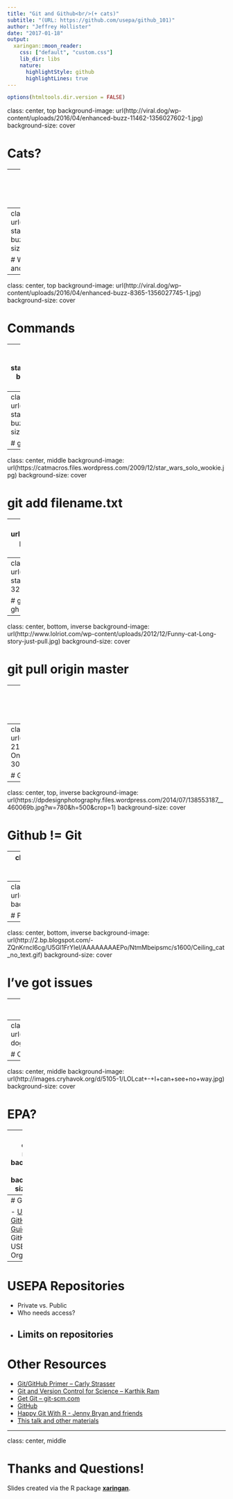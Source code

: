 ```yaml
---
title: "Git and Github<br/>(+ cats)"
subtitle: "(URL: https://github.com/usepa/github_101)"
author: "Jeffrey Hollister"
date: "2017-01-18"
output:
  xaringan::moon_reader:
    css: ["default", "custom.css"]
    lib_dir: libs
    nature:
      highlightStyle: github
      highlightLines: true
---
```

```r
options(htmltools.dir.version = FALSE)
```
class: center, top
background-image: url(http://viral.dog/wp-content/uploads/2016/04/enhanced-buzz-11462-1356027602-1.jpg)
background-size: cover

# Cats?

---
class: center, top
background-image: url(http://viral.dog/wp-content/uploads/2016/04/enhanced-buzz-15967-1356031234-2.jpg)
background-size: cover

# Git?

---
class: center, middle, inverse
background-image: url(https://img.buzzfeed.com/buzzfeed-static/static/enhanced/webdr02/2012/12/20/14/enhanced-buzz-19085-1356032871-1.jpg?no-auto)
background-size: cover

# Who Created it <br/> and Why?

---
class: center, top
background-image: url(http://viral.dog/wp-content/uploads/2016/04/enhanced-buzz-8365-1356027745-1.jpg)
background-size: cover

# Commands

---
class: center, middle, inverse
background-image: url(https://img.buzzfeed.com/buzzfeed-static/static/enhanced/webdr02/2012/12/20/13/enhanced-buzz-12095-1356027791-1.jpg?no-auto)
background-size: cover

# git clone URL

---
class: center, middle, inverse
background-image: url(https://img.buzzfeed.com/buzzfeed-static/static/enhanced/webdr01/2012/12/20/14/enhanced-buzz-32499-1356032591-2.jpg?no-auto)
background-size: cover

# git remote -v

---
class: center, middle
background-image: url(https://catmacros.files.wordpress.com/2009/12/star_wars_solo_wookie.jpg)
background-size: cover

# git add filename.txt

---
class: center, middle, inverse
background-image: url(https://ilovefunnyanimalpics.files.wordpress.com/2010/01/funny-pictures-your-lolcat-is-fresh-and-individually-packaged1.jpg)
background-size: cover

# git commit -m <br/> "because cat"

---
class: center, bottom
background-image: url(https://img.buzzfeed.com/buzzfeed-static/static/enhanced/webdr01/2012/12/20/14/enhanced-buzz-32642-1356032263-3.jpg?no-auto)
background-size: cover

# git push origin <br/> gh-pages

---
class: center, bottom, inverse
background-image: url(http://www.lolriot.com/wp-content/uploads/2012/12/Funny-cat-Long-story-just-pull.jpg)
background-size: cover

# git pull origin master

---
class: center, bottom
background-image: url(http://www.bordobello.com/wp-content/uploads/2013/05/beer-cat-15.jpg)
background-size: cover

# git checkout master

---
class: center, top
background-image: url(https://mlpforums.com/uploads/post_images/img-2119310-1-Twitter-s-Original-Logo-Designer-Only-Made-3-from-It-2.jpg)
background-size: 300px
backgroun-position: 50% 50%

# GitHub?

---
class: center, top, inverse
background-image: url(https://dpdesignphotography.files.wordpress.com/2014/07/138553187__460069b.jpg?w=780&h=500&crop=1)
background-size: cover

# Github != Git

---
class: center, top
background-image: url(https://img.buzzfeed.com/buzzfeed-static/static/enhanced/webdr02/2012/12/20/13/enhanced-buzz-12112-1356027908-2.jpg?no-auto)
background-size: cover

# Fork it

---
class: center, middle
background-image: url(http://i4.photobucket.com/albums/y146/Imagewerx/download_zpsdad2a9fb.jpg)
background-size: cover

# Pull Requests

---
class: center, bottom, inverse
background-image: url(http://2.bp.blogspot.com/-ZQnKrncl6cg/U5Gl1FrYleI/AAAAAAAAEPo/NtmMbeipsmc/s1600/Ceiling_cat_no_text.gif)
background-size: cover

# I've got issues

---
class: center, middle
background-image:
background-size: cover

# Workflow 

---
class: center, middle, inverse
background-image: url(https://iamkio.files.wordpress.com/2011/03/lolcat-dog-war.jpg?w=590)
background-size: cover

# Open Collaboration

---
class: center, middle
background-image: url(http://images.cryhavok.org/d/5105-1/LOLcat+-+I+can+see+no+way.jpg)
background-size: cover

# EPA? 

---
class: center, middle
background-image:
background-size: cover

# Or, If it aint broke, fix it until it is


--- 
# Guidance

- [US EPA GitHub Guidance](https://www.epa.gov/webguide/github-guidance)
- GitHub USEPA Organization
---

# USEPA Repositories

- Private vs. Public
- Who needs access?
- Limits on repositories
---

# Other Resources

- [Git/GitHub Primer – Carly Strasser](http://datapub.cdlib.org/2014/05/05/github-a-primer-for-researchers/)
- [Git and Version Control for Science – Karthik Ram](http://www.scfbm.org/content/8/1/7)
- [Get Git – git-scm.com](http://git-scm.com/)
- [GitHub](https://github.com/)
- [Happy Git With R - Jenny Bryan and friends](http://happygitwithr.com/)
- [This talk and other materials](https://github.com/usepa/github_101)


---
class: center, middle

# Thanks and Questions!

Slides created via the R package [**xaringan**](https://github.com/yihui/xaringan).


